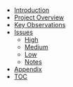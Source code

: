 - [Introduction](#introduction)
- [Project Overview](#project-overview)
- [Key Observations](#key-observations)
- [Issues](#critical-severity)
  - [High](#high-severity)
  - [Medium](#medium-severity)
  - [Low](#low-severity)
  - [Notes](#notes-and-informational-issues)
- [Appendix](#appendix)
- [TOC](#table-of-contents)
